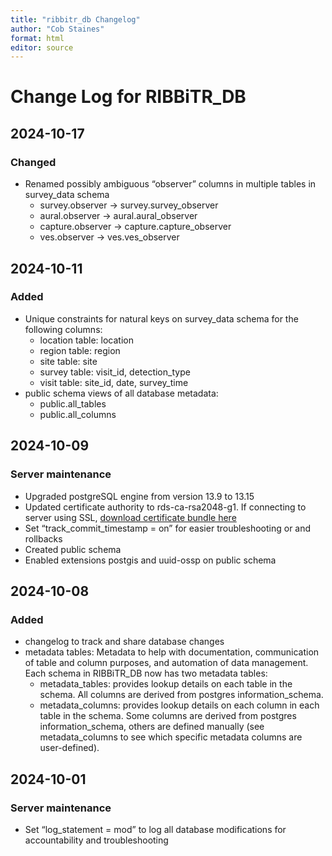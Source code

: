 ```yaml
---
title: "ribbitr_db Changelog"
author: "Cob Staines"
format: html
editor: source
---
```


# Change Log for RIBBiTR_DB

## 2024-10-17

### Changed

-   Renamed possibly ambiguous "observer" columns in multiple tables in survey_data schema
    -   survey.observer -> survey.survey_observer
    -   aural.observer -> aural.aural_observer
    -   capture.observer -> capture.capture_observer
    -   ves.observer -> ves.ves_observer

## 2024-10-11

### Added

-   Unique constraints for natural keys on survey_data schema for the following columns:
    -   location table: location
    -   region table: region
    -   site table: site
    -   survey table: visit_id, detection_type
    -   visit table: site_id, date, survey_time
-   public schema views of all database metadata:
    -   public.all_tables
    -   public.all_columns

## 2024-10-09

### Server maintenance

-   Upgraded postgreSQL engine from version 13.9 to 13.15
-   Updated certificate authority to rds-ca-rsa2048-g1. If connecting to server using SSL, [download certificate bundle here](https://truststore.pki.rds.amazonaws.com/us-west-1/us-west-1-bundle.pem)
-   Set "track_commit_timestamp = on" for easier troubleshooting or and rollbacks
-   Created public schema
-   Enabled extensions postgis and uuid-ossp on public schema

## 2024-10-08

### Added

-   changelog to track and share database changes
-   metadata tables: Metadata to help with documentation, communication of table and column purposes, and automation of data management. Each schema in RIBBiTR_DB now has two metadata tables:
    -   metadata_tables: provides lookup details on each table in the schema. All columns are derived from postgres information_schema.
    -   metadata_columns: provides lookup details on each column in each table in the schema. Some columns are derived from postgres information_schema, others are defined manually (see metadata_columns to see which specific metadata columns are user-defined).

## 2024-10-01

### Server maintenance

-   Set "log_statement = mod" to log all database modifications for accountability and troubleshooting
